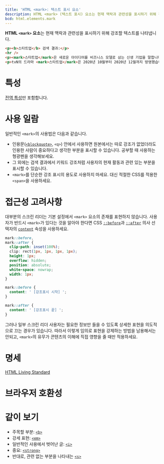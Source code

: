 ```yaml
---
title: 'HTML <mark>: 텍스트 표시 요소'
description: HTML <mark> (텍스트 표시) 요소는 현재 맥락과 관련성을 표시하기 위해 강조할 텍스트를 나타냅니다.
bcd: html.elements.mark
---
```


**HTML `<mark>` 요소**는 현재 맥락과 관련성을 표시하기 위해 강조할 텍스트를 나타냅니다.

<HTMLDemo height={120}>

```html
<p><b>스타트업</b> 검색 결과:</p>
<hr />
<p><mark>스타트업</mark>은 새로운 아이디어를 비즈니스 모델로 삼는 신생 기업을 말합니다.</p>
<p>tvN의 드라마 <mark>스타트업</mark>은 2020년 10월부터 2020년 12월까지 방영했습니다.</p>
```

</HTMLDemo>

# 특성

[전역 특성](/docs/Web/HTML/Global_attributes)만 포함합니다.

# 사용 일람

일반적인 `<mark>`의 사용법은 다음과 같습니다.

- 인용문([`<blockquote>`](./blockquote), `<q>`) 안에서 사용하면 원본에서는 따로 강조가 없었더라도 인용한 사람이 중요하다고 생각한 부분을 표시할 수 있습니다. 공부할 때 사용하는 형광펜을 생각해보세요.
- 그 외에는 검색 결과에서 키워드 강조처럼 사용자의 현재 활동과 관련 있는 부분을 표시할 수 있습니다.
- `<mark>`를 단순한 강조 표시의 용도로 사용하지 마세요. 대신 적절한 CSS를 적용한 `<span>`을 사용하세요.

# 접근성 고려사항

대부분의 스크린 리더는 기본 설정에서 `<mark>` 요소의 존재를 표현하지 않습니다. 사용자가 반드시 `<mark>`가 있다는 것을 알아야 한다면 CSS [`::before`]()과 [`::after`]() 의사 선택자의 [`content`]() 속성을 사용하세요.

```css
mark::before,
mark::after {
  clip-path: inset(100%);
  clip: rect(1px, 1px, 1px, 1px);
  height: 1px;
  overflow: hidden;
  position: absolute;
  white-space: nowrap;
  width: 1px;
}

mark::before {
  content: ' [강조표시 시작] ';
}

mark::after {
  content: ' [강조표시 끝] ';
}
```

그러나 일부 스크린 리더 사용자는 필요한 정보만 들을 수 있도록 상세한 표현을 의도적으로 끄는 경우가 있습니다. 따라서 이렇게 임의로 표현을 강제하는 방법을 남용해서는 안되고, `<mark>`의 유무가 콘텐츠의 이해에 직접 영향을 줄 때만 적용하세요.

# 명세

[HTML Living Standard](https://html.spec.whatwg.org/multipage/text-level-semantics.html#the-mark-element)

# 브라우저 호환성

<BrowserCompat data={bcd} />

# 같이 보기

- 주목할 부분: [`<b>`](./b)
- 강세 표현: [`<em>`](./em)
- 일반적인 사용에서 벗어난 글: [`<i>`](./i)
- 중요: [`<strong>`](./strong)
- 반대로, 관련 없는 부분을 나타내는 [`<s>`](./s)
